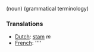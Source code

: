 (noun) (grammatical terminology)

===Translations===
*[[Dutch]]: [[stam]] ''m''
*[[French]]: [[]] ''''